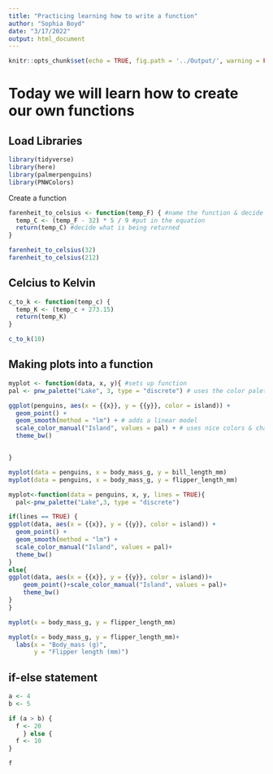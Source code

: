 ```yaml
---
title: "Practicing learning how to write a function"
author: "Sophia Boyd"
date: "3/17/2022"
output: html_document
---
```


```r
knitr::opts_chunk$set(echo = TRUE, fig.path = '../Output/', warning = FALSE, message = FALSE)
```
# Today we will learn how to create our own functions

## Load Libraries
```r
library(tidyverse)
library(here)
library(palmerpenguins)
library(PNWColors)
```

Create a function
```r


farenheit_to_celsius <- function(temp_F) { #name the function & decide the arguments
  temp_C <- (temp_F - 32) * 5 / 9 #put in the equation 
  return(temp_C) #decide what is being returned
}

farenheit_to_celsius(32)
farenheit_to_celsius(212)
```
## Celcius to Kelvin
```r

c_to_k <- function(temp_c) {
  temp_K <- (temp_c + 273.15)
  return(temp_K)
}

c_to_k(10)
```

## Making plots into a function
```r
myplot <- function(data, x, y){ #sets up function
pal <- pnw_palette("Lake", 3, type = "discrete") # uses the color palette

ggplot(penguins, aes(x = {{x}}, y = {{y}}, color = island)) +
  geom_point() +
  geom_smooth(method = "lm") + # adds a linear model
  scale_color_manual("Island", values = pal) + # uses nice colors & changes legend title
  theme_bw()


}

myplot(data = penguins, x = body_mass_g, y = bill_length_mm)
myplot(data = penguins, x = body_mass_g, y = flipper_length_mm)

myplot<-function(data = penguins, x, y, lines = TRUE){
  pal<-pnw_palette("Lake",3, type = "discrete")

if(lines == TRUE) {
ggplot(data, aes(x = {{x}}, y = {{y}}, color = island)) +
  geom_point() +
  geom_smooth(method = "lm") +
  scale_color_manual("Island", values = pal)+
  theme_bw()
}
else{
ggplot(data, aes(x = {{x}}, y = {{y}}, color = island))+
    geom_point()+scale_color_manual("Island", values = pal)+
    theme_bw()
}
}

myplot(x = body_mass_g, y = flipper_length_mm)

myplot(x = body_mass_g, y = flipper_length_mm)+
  labs(x = "Body_mass (g)",
       y = "Flipper length (mm)")
```

## if-else statement
```r
a <- 4
b <- 5

if (a > b) {
  f <- 20
    } else {
  f <- 10
}

f
```





